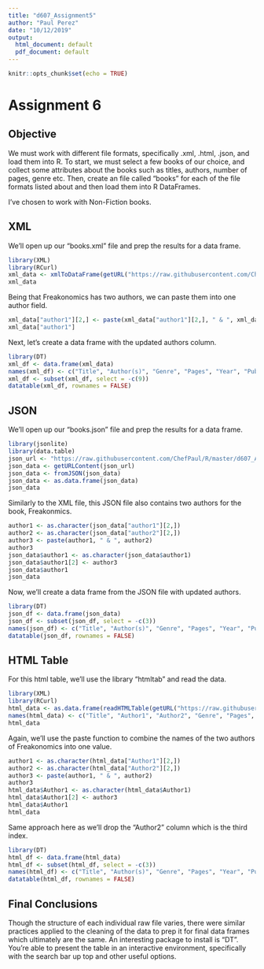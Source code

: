 ```yaml
---
title: "d607_Assignment5"
author: "Paul Perez"
date: "10/12/2019"
output:
  html_document: default
  pdf_document: default
---
```

```r
knitr::opts_chunk$set(echo = TRUE)
```

# Assignment 6

## Objective
We must work with different file formats, specifically .xml, .html, .json, and load them into R. To start, we must select a few books of our choice, and collect some attributes about the books such as titles, authors, number of pages, genre etc. Then, create an file called "books" for each of the file formats listed about and then load them into R DataFrames.

I've chosen to work with Non-Fiction books.

## XML
We'll open up our "books.xml" file and prep the results for a data frame.

```r
library(XML)
library(RCurl)
xml_data <- xmlToDataFrame(getURL("https://raw.githubusercontent.com/ChefPaul/R/master/d607_Assignment6/books.xml"))
xml_data
```

Being that Freakonomics has two authors, we can paste them into one author field.

```r
xml_data["author1"][2,] <- paste(xml_data["author1"][2,], " & ", xml_data["author2"][2,])
xml_data["author1"]
```

Next, let's create a data frame with the updated authors column.

```r
library(DT)
xml_df <- data.frame(xml_data)
names(xml_df) <- c("Title", "Author(s)", "Genre", "Pages", "Year", "Publisher", "Price", "URL")
xml_df <- subset(xml_df, select = -c(9))
datatable(xml_df, rownames = FALSE)
```

## JSON
We'll open up our "books.json" file and prep the results for a data frame.

```r
library(jsonlite)
library(data.table)
json_url <- "https://raw.githubusercontent.com/ChefPaul/R/master/d607_Assignment6/books.json"
json_data <- getURLContent(json_url)
json_data <- fromJSON(json_data)
json_data <- as.data.frame(json_data)
json_data
```

Similarly to the XML file, this JSON file also contains two authors for the book, Freakonmics.

```r
author1 <- as.character(json_data["author1"][2,])
author2 <- as.character(json_data["author2"][2,])
author3 <- paste(author1, " & ", author2)
author3
json_data$author1 <- as.character(json_data$author1)
json_data$author1[2] <- author3
json_data$author1
json_data
```

Now, we'll create a data frame from the JSON file with updated authors.

```r
library(DT)
json_df <- data.frame(json_data)
json_df <- subset(json_df, select = -c(3))
names(json_df) <- c("Title", "Author(s)", "Genre", "Pages", "Year", "Publisher", "Price", "URL")
datatable(json_df, rownames = FALSE)
```

## HTML Table
For this html table, we'll use the library "htmltab" and read the data.
```r
library(XML)
library(RCurl)
html_data <- as.data.frame(readHTMLTable(getURL("https://raw.githubusercontent.com/ChefPaul/R/master/d607_Assignment6/books.html")))
names(html_data) <- c("Title", "Author1", "Author2", "Genre", "Pages", "Year", "Publisher", "Price", "URL")
html_data
```

Again, we'll use the paste function to combine the names of the two authors of Freakonomics into one value.

```r
author1 <- as.character(html_data["Author1"][2,])
author2 <- as.character(html_data["Author2"][2,])
author3 <- paste(author1, " & ", author2)
author3
html_data$Author1 <- as.character(html_data$Author1)
html_data$Author1[2] <- author3
html_data$Author1
html_data
```

Same approach here as we'll drop the "Author2" column which is the third index. 

```r
library(DT)
html_df <- data.frame(html_data)
html_df <- subset(html_df, select = -c(3))
names(html_df) <- c("Title", "Author(s)", "Genre", "Pages", "Year", "Publisher", "Price", "URL")
datatable(html_df, rownames = FALSE)
```

## Final Conclusions
Though the structure of each individual raw file varies, there were similar practices applied to the cleaning of the data to prep it for final data frames which ultimately are the same. An interesting package to install is "DT". You're able to present the table in an interactive environment, specifically with the search bar up top and other useful options.